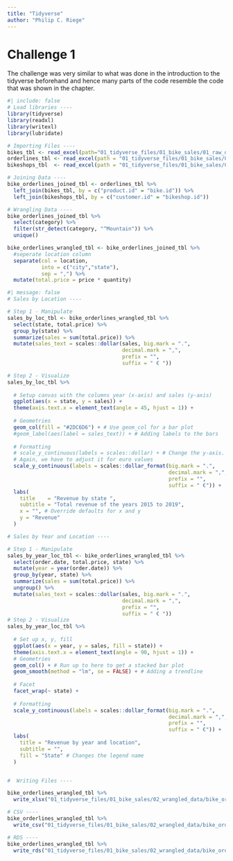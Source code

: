 ```yaml
---
title: "Tidyverse"
author: "Philip C. Riege"
---
```

# Challenge 1 
The challenge was very similar to what was done in the introduction to the tidyverse beforehand and hence many parts of the code resemble the code that was shown in the chapter. 

```r
#| include: false
# Load libraries ----
library(tidyverse)
library(readxl)
library(writexl)
library(lubridate)

# Importing Files ----
bikes_tbl <- read_excel(path="01_tidyverse_files/01_bike_sales/01_raw_data/bikes.xlsx")
orderlines_tbl <- read_excel(path = "01_tidyverse_files/01_bike_sales/01_raw_data/orderlines.xlsx")
bikeshops_tbl  <- read_excel(path = "01_tidyverse_files/01_bike_sales/01_raw_data/bikeshops.xlsx")

# Joining Data ----
bike_orderlines_joined_tbl <- orderlines_tbl %>%
  left_join(bikes_tbl, by = c("product.id" = "bike.id")) %>%
  left_join(bikeshops_tbl, by = c("customer.id" = "bikeshop.id"))

# Wrangling Data ----
bike_orderlines_joined_tbl %>% 
  select(category) %>%
  filter(str_detect(category, "^Mountain")) %>% 
  unique()

bike_orderlines_wrangled_tbl <- bike_orderlines_joined_tbl %>%
  #seperate location column
  separate(col = location,
           into = c("city","state"),
           sep = ",") %>%
  mutate(total.price = price * quantity)
```

```r
#| message: false
# Sales by Location ----

# Step 1 - Manipulate
sales_by_loc_tbl <- bike_orderlines_wrangled_tbl %>%
  select(state, total.price) %>%
  group_by(state) %>%
  summarize(sales = sum(total.price)) %>%
  mutate(sales_text = scales::dollar(sales, big.mark = ".",
                                     decimal.mark = ",",
                                     prefix = "",
                                     suffix = " € "))

# Step 2 - Visualize
sales_by_loc_tbl %>%
  
  # Setup canvas with the columns year (x-axis) and sales (y-axis)
  ggplot(aes(x = state, y = sales)) +
  theme(axis.text.x = element_text(angle = 45, hjust = 1)) +
  
  # Geometries
  geom_col(fill = "#2DC6D6") + # Use geom_col for a bar plot
  #geom_label(aes(label = sales_text)) + # Adding labels to the bars
  
  # Formatting
  # scale_y_continuous(labels = scales::dollar) + # Change the y-axis. 
  # Again, we have to adjust it for euro values
  scale_y_continuous(labels = scales::dollar_format(big.mark = ".", 
                                                    decimal.mark = ",", 
                                                    prefix = "", 
                                                    suffix = " €")) +
  labs(
    title    = "Revenue by state ",
    subtitle = "Total revenue of the years 2015 to 2019",
    x = "", # Override defaults for x and y
    y = "Revenue"
  )

# Sales by Year and Location ----

# Step 1 - Manipulate
sales_by_year_loc_tbl <- bike_orderlines_wrangled_tbl %>%
  select(order.date, total.price, state) %>%
  mutate(year = year(order.date)) %>%
  group_by(year, state) %>%
  summarize(sales = sum(total.price)) %>%
  ungroup() %>%
  mutate(sales_text = scales::dollar(sales, big.mark = ".",
                                     decimal.mark = ",",
                                     prefix = "",
                                     suffix = " € "))
# Step 2 - Visualize
sales_by_year_loc_tbl %>%
  
  # Set up x, y, fill
  ggplot(aes(x = year, y = sales, fill = state)) +
  theme(axis.text.x = element_text(angle = 90, hjust = 1)) +
  # Geometries
  geom_col() + # Run up to here to get a stacked bar plot
  geom_smooth(method = "lm", se = FALSE) + # Adding a trendline
  
  # Facet
  facet_wrap(~ state) +
  
  # Formatting
  scale_y_continuous(labels = scales::dollar_format(big.mark = ".", 
                                                    decimal.mark = ",", 
                                                    prefix = "", 
                                                    suffix = " €")) +
  labs(
    title = "Revenue by year and location",
    subtitle = "",
    fill = "State" # Changes the legend name
  )


#  Writing Files ----

bike_orderlines_wrangled_tbl %>%
  write_xlsx("01_tidyverse_files/01_bike_sales/02_wrangled_data/bike_orderlines.xlsx")

# CSV ----
bike_orderlines_wrangled_tbl %>% 
  write_csv("01_tidyverse_files/01_bike_sales/02_wrangled_data/bike_orderlines.csv")

# RDS ----
bike_orderlines_wrangled_tbl %>% 
  write_rds("01_tidyverse_files/01_bike_sales/02_wrangled_data/bike_orderlines.rds")

```

